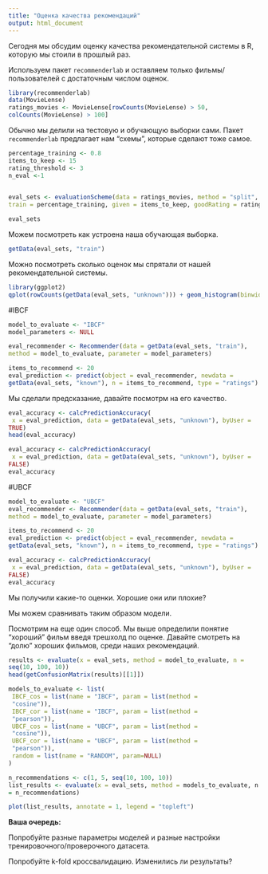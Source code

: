 ```yaml
---
title: "Оценка качества рекомендаций"
output: html_document
---
```


Сегодня мы обсудим оценку качества рекомендательной системы в R, которую мы стоили в прошлый раз.

Используем пакет `recommenderlab` и оставляем только фильмы/пользователей с достаточным числом оценок.

```r
library(recommenderlab)
data(MovieLense)
ratings_movies <- MovieLense[rowCounts(MovieLense) > 50,
colCounts(MovieLense) > 100] 
```

Обычно мы делили на тестовую и обучающую выборки сами. Пакет `recommenderlab` предлагает нам "схемы", которые сделают тоже самое.

```r
percentage_training <- 0.8
items_to_keep <- 15
rating_threshold <- 3
n_eval <-1
  

eval_sets <- evaluationScheme(data = ratings_movies, method = "split",
train = percentage_training, given = items_to_keep, goodRating = rating_threshold, k = n_eval) 

eval_sets

```
Можем посмотреть как устроена наша обучающая выборка.

```r
getData(eval_sets, "train")
```

Можно посмотреть сколько оценок мы спрятали от нашей рекомендательной системы.

```r
library(ggplot2)
qplot(rowCounts(getData(eval_sets, "unknown"))) + geom_histogram(binwidth = 10) + ggtitle("unknown items by the users")
```


#IBCF
```r
model_to_evaluate <- "IBCF"
model_parameters <- NULL

eval_recommender <- Recommender(data = getData(eval_sets, "train"),
method = model_to_evaluate, parameter = model_parameters)
```

```r
items_to_recommend <- 20
eval_prediction <- predict(object = eval_recommender, newdata =
getData(eval_sets, "known"), n = items_to_recommend, type = "ratings")
```


Мы сделали предсказание, давайте посмотрм на его качество.

```r
eval_accuracy <- calcPredictionAccuracy(
 x = eval_prediction, data = getData(eval_sets, "unknown"), byUser =
TRUE)
head(eval_accuracy)
```

```r
eval_accuracy <- calcPredictionAccuracy(
 x = eval_prediction, data = getData(eval_sets, "unknown"), byUser =
FALSE)
eval_accuracy
```

#UBCF
```r
model_to_evaluate <- "UBCF"
eval_recommender <- Recommender(data = getData(eval_sets, "train"),
method = model_to_evaluate, parameter = model_parameters)

```

```r
items_to_recommend <- 20
eval_prediction <- predict(object = eval_recommender, newdata =
getData(eval_sets, "known"), n = items_to_recommend, type = "ratings")
```


```r
eval_accuracy <- calcPredictionAccuracy(
 x = eval_prediction, data = getData(eval_sets, "unknown"), byUser =
FALSE)
eval_accuracy
```

Мы получили какие-то оценки. Хорошие они или плохие?

Мы можем сравнивать таким образом модели.

Посмотрим на еще один способ. Мы выше определили понятие "хороший" фильм введя трешхолд по оценке. Давайте смотреть на "долю" хороших фильмов, среди наших рекомендаций.  

```r
results <- evaluate(x = eval_sets, method = model_to_evaluate, n =
seq(10, 100, 10))
head(getConfusionMatrix(results)[[1]])
```


```r
models_to_evaluate <- list(
 IBCF_cos = list(name = "IBCF", param = list(method =
 "cosine")),
 IBCF_cor = list(name = "IBCF", param = list(method =
 "pearson")),
 UBCF_cos = list(name = "UBCF", param = list(method =
 "cosine")),
 UBCF_cor = list(name = "UBCF", param = list(method =
 "pearson")),
 random = list(name = "RANDOM", param=NULL)
)
```



```r
n_recommendations <- c(1, 5, seq(10, 100, 10))
list_results <- evaluate(x = eval_sets, method = models_to_evaluate, n
= n_recommendations)
```

```r
plot(list_results, annotate = 1, legend = "topleft") 
```



**Ваша очередь:**

Попробуйте разные параметры моделей и разные настройки тренировочного/проверочного датасета.

Попробуйте k-fold кроссвалидацию. Изменились ли результаты?